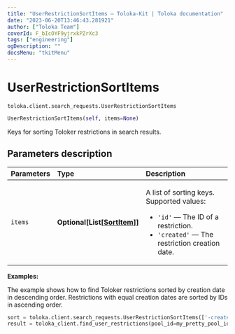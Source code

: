 ```yaml
---
title: "UserRestrictionSortItems — Toloka-Kit | Toloka documentation"
date: "2023-06-20T13:46:43.281921"
author: ["Toloka Team"]
coverId: F_bIcOYF9yjrxkPZrXc3
tags: ["engineering"]
ogDescription: ""
docsMenu: "tkitMenu"
---
```


# UserRestrictionSortItems

`toloka.client.search_requests.UserRestrictionSortItems`

```python
UserRestrictionSortItems(self, items=None)
```

Keys for sorting Toloker restrictions in search results.

## Parameters description

| Parameters | Type | Description |
| :----------| :----| :-----------|
`items`|**Optional\[List\[[SortItem](/docs/toloka-kit/reference/toloka.client.search_requests.UserRestrictionSortItems.SortItem)\]\]**|<p>A list of sorting keys. Supported values:</p> <ul> <li>`'id'` — The ID of a restriction.</li> <li>`'created'` — The restriction creation date.</li> </ul>

**Examples:**

The example shows how to find Toloker restrictions sorted by creation date in descending order. Restrictions with equal creation dates are sorted by IDs in ascending order.

```python
sort = toloka.client.search_requests.UserRestrictionSortItems(['-created', 'id'])
result = toloka_client.find_user_restrictions(pool_id=my_pretty_pool_id, sort=sort, limit=10)
```